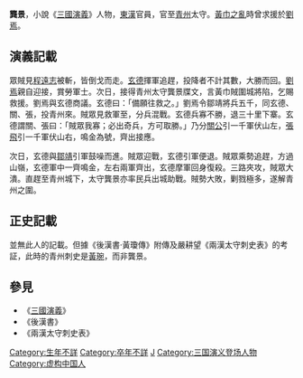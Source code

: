 '''龔景'''，小說《[[三國演義|三國演義]]》人物，[[東漢|東漢]]官員，官至[[青州|青州]]太守。[[黃巾之亂|黃巾之亂]]時曾求援於[[劉焉|劉焉]]。

==演義記載==
眾賊見[[程遠志|程遠志]]被斬，皆倒戈而走。[[玄德|玄德]]揮軍追趕，投降者不計其數，大勝而回。[[劉焉|劉焉]]親自迎接，賞勞軍士。次日，接得青州太守龔景牒文，言黃巾賊圍城將陷，乞賜救援。劉焉與玄德商議。玄德曰：「備願往救之。」劉焉令鄒靖將兵五千，同玄德、關、張，投青州來。賊眾見救軍至，分兵混戰。玄德兵寡不勝，退三十里下寨。玄德謂關、張曰：「賊眾我寡；必出奇兵，方可取勝。」乃分[[關公|關公]]引一千軍伏山左，[[張飛|張飛]]引一千軍伏山右，鳴金為號，齊出接應。

次日，玄德與[[鄒靖|鄒靖]]引軍鼓噪而進。賊眾迎戰，玄德引軍便退。賊眾乘勢追趕，方過山嶺，玄德軍中一齊鳴金，左右兩軍齊出，玄德摩軍回身復殺。三路夾攻，賊眾大潰。直趕至青州城下，太守龔景亦率民兵出城助戰。賊勢大敗，剿戮極多，遂解青州之圍。

==正史記載==
並無此人的記載。但據《後漢書·黃瓊傳》附傳及嚴耕望《兩漢太守刺史表》的考証，此時的青州刺史是[[黃琬|黃琬]]，而非龔景。

==參見==
*《[[三國演義|三國演義]]》
*《後漢書》
*《兩漢太守刺史表》

{{虛構人物小作品}}

[[Category:生年不詳|Category:生年不詳]]
[[Category:卒年不詳|Category:卒年不詳]]
[[Category:龔姓|J]]
[[Category:三国演义登场人物|Category:三国演义登场人物]]
[[Category:虚构中国人|Category:虚构中国人]]
